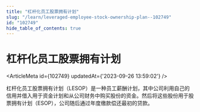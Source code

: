 ```yaml
---
title: "杠杆化员工股票拥有计划"
slug: "/learn/leveraged-employee-stock-ownership-plan--102749"
id: "102749"
hide_table_of_contents: true
---
```



# 杠杆化员工股票拥有计划

<ArticleMeta id={102749} updatedAt={'2023-09-26 13:59:02'} />
<div className='border-solid border-b border-t-0 my-4 border-[var(--ifm-color-gray-300)]' />

杠杆化员工股票拥有计划（LESOP）是一种员工薪酬计划，其中公司利用自己的信用并借入用于资金计划和从公司财务中购买股份的资金。然后将这些股份用于股票拥有计划（ESOP），公司随后通过年度缴款偿还最初的贷款。

